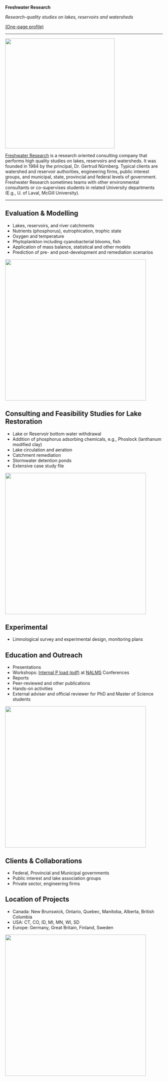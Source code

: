 
::::{.banner style="background-image: url('assets/boulder_wide.jpg')"}
**Freshwater Research**

:::{.banner-small}
*Research-quality studies on lakes, reservoirs and watersheds*
:::

::::

:::{.center}
[(One-page profile)](assets/FWR_Profile.pdf)
:::

---

![](assets/fwrlogo.png){width=350 fig-align=center}

[Freshwater Research](about.html) is a research oriented consulting company that performs high quality studies on lakes, reservoirs and watersheds. It was founded in 1984 by the principal, Dr. Gertrud Nürnberg. Typical clients are watershed and reservoir authorities, engineering firms, public interest groups, and municipal, state, provincial and federal levels of government. Freshwater Research sometimes teams with other environmental consultants or co-supervises students in related University departments (E.g., U. of Laval, McGill University).

---


## Evaluation & Modelling

- Lakes, reservoirs, and river catchments
- Nutrients (phosphorus), eutrophication, trophic state
- Oxygen and temperature
- Phytoplankton including cyanobacterial blooms, fish
- Application of mass balance, statistical and other models
- Prediction of pre- and post-development and remediation scenarios

![](assets/secchi.jpg){width=450 fig-align=center}

## Consulting and Feasibility Studies for Lake Restoration

- Lake or Reservoir bottom water withdrawal
- Addition of phosphorus adsorbing chemicals, e.g., Phoslock (lanthanum modified clay)
- Lake circulation and aeration
- Catchment remediation
- Stormwater detention ponds
- Extensive case study file

![](assets/cyanobacteria.jpg){width=450 fig-align=center}

## Experimental

- Limnological survey and experimental design, monitoring plans

## Education and Outreach

- Presentations
- Workshops: [Internal P load (pdf)](assets/Workshops.pdf) at [NALMS](http://www.nalms.org/) Conferences
- Reports
- Peer-reviewed and other publications
- Hands-on activities
- External adviser and official reviewer for PhD and Master of Science students

![](assets/goose.jpg){width=450 fig-align=center}

## Clients & Collaborations

- Federal, Provincial and Municipal governments
- Public interest and lake association groups
- Private sector, engineering firms

## Location of Projects

- Canada: New Brunswick, Ontario, Quebec, Manitoba, Alberta, British Columbia
- USA: CT, CO, ID, MI, MN, WI, SD
- Europe: Germany, Great Britain, Finland, Sweden

![](assets/eutro.jpg){width=450 fig-align=center}
